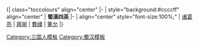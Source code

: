 <br clear=all>
{| class="toccolours" align="center"
|-
| style="background:#ccccff" align="center" | '''蜀漢四英'''
|-
| align="center" style="font-size:100%;"  | [[诸葛亮]] | [[蔣琬]] | [[費禕]] | [[董允]]
|}
<br>
<noinclude>
[[Category:三国人模板]]
[[Category:蜀汉模板]]
</noinclude>